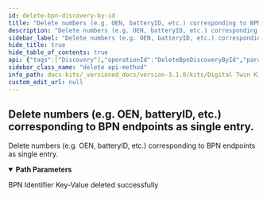```yaml
---
id: delete-bpn-discovery-by-id
title: "Delete numbers (e.g. OEN, batteryID, etc.) corresponding to BPN endpoints as single entry."
description: "Delete numbers (e.g. OEN, batteryID, etc.) corresponding to BPN endpoints as single entry."
sidebar_label: "Delete numbers (e.g. OEN, batteryID, etc.) corresponding to BPN endpoints as single entry."
hide_title: true
hide_table_of_contents: true
api: {"tags":["Discovery"],"operationId":"DeleteBpnDiscoveryById","parameters":[{"name":"resourceId","in":"path","description":"The IdentifierKeyValue unique id (BASE64-URL-encoded)","required":true,"style":"simple","explode":false,"schema":{"type":"string"}}],"responses":{"204":{"description":"BPN Identifier Key-Value deleted successfully"}},"description":"Delete numbers (e.g. OEN, batteryID, etc.) corresponding to BPN endpoints as single entry.","method":"delete","path":"/api/administration/connectors/bpnDiscovery/{resourceId}","security":[{"CatenaXOpenId":["profile"]}],"securitySchemes":{"CatenaXOpenId":{"type":"openIdConnect","openIdConnectUrl":"../.well-known/openid-configuration"}},"info":{"title":"BPN Discovery Service","description":"BPN Discovery Service to find BPN based on a local identifier.","contact":{"name":"SLDT Team"},"version":"0.0.1"},"postman":{"name":"Delete numbers (e.g. OEN, batteryID, etc.) corresponding to BPN endpoints as single entry.","description":{"type":"text/plain"},"url":{"path":["api","administration","connectors","bpnDiscovery",":resourceId"],"host":["{{baseUrl}}"],"query":[],"variable":[{"disabled":false,"description":{"content":"(Required) The IdentifierKeyValue unique id (BASE64-URL-encoded)","type":"text/plain"},"type":"any","value":"","key":"resourceId"}]},"method":"DELETE"}}
sidebar_class_name: "delete api-method"
info_path: docs-kits/_versioned_docs/version-3.1.0/kits/Digital Twin Kit/Software Development View/API Specs/BPN Discovery//bpn-discovery-service
custom_edit_url: null
---
```



## Delete numbers (e.g. OEN, batteryID, etc.) corresponding to BPN endpoints as single entry.



Delete numbers (e.g. OEN, batteryID, etc.) corresponding to BPN endpoints as single entry.

<details style={{"marginBottom":"1rem"}} data-collapsed={false} open={true}><summary style={{}}><strong>Path Parameters</strong></summary><div><ul><ParamsItem className={"paramsItem"} param={{"name":"resourceId","in":"path","description":"The IdentifierKeyValue unique id (BASE64-URL-encoded)","required":true,"style":"simple","explode":false,"schema":{"type":"string"}}}></ParamsItem></ul></div></details><div><ApiTabs><TabItem label={"204"} value={"204"}><div>

BPN Identifier Key-Value deleted successfully

</div><div></div></TabItem></ApiTabs></div>
      